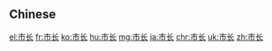 {{also|市長}}
==Chinese==
{{zh-see|市長}}

[[el:市长]]
[[fr:市长]]
[[ko:市长]]
[[hu:市长]]
[[mg:市长]]
[[ja:市长]]
[[chr:市长]]
[[uk:市长]]
[[zh:市长]]